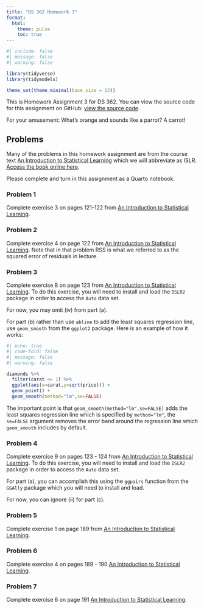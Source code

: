 ```yaml
---
title: "DS 362 Homework 3"
format: 
  html:
    theme: pulse  
    toc: true
---
```


```r
#| include: false
#| message: false
#| warning: false

library(tidyverse)
library(tidymodels)

theme_set(theme_minimal(base_size = 12))

```

This is Homework Assignment 3 for DS 362. You can view the source code for this assignment on GitHub: [view the source code](https://github.com/jmgraham30/ds_362_assignments/blob/main/homework_03/index.qmd).

For your amusement: What's orange and sounds like a parrot? A carrot!

## Problems

Many of the problems in this homework assignment are from the course text [An Introduction to Statistical Learning](https://www.statlearning.com/) which we will abbreviate as ISLR. [Access the book online here](https://hastie.su.domains/ISLR2/ISLRv2_corrected_June_2023.pdf).

Please complete and turn in this assignment as a Quarto notebook. 

### Problem 1

Complete exercise 3 on pages 121-122 from [An Introduction to Statistical Learning](https://www.statlearning.com/).

### Problem 2

Complete exercise 4 on page 122 from [An Introduction to Statistical Learning](https://www.statlearning.com/). Note that in that problem RSS is what we referred to as the squared error of residuals in lecture. 

### Problem 3

Complete exercise 8 on page 123 from [An Introduction to Statistical Learning](https://www.statlearning.com/). To do this exercise, you will need to install and load the `ISLR2` package in order to access the `Auto` data set. 

For now, you may omit (iv) from part (a). 

For part (b) rather than use `abline` to add the least squares regression line, use `geom_smooth` from the `ggplot2` package. Here is an example of how it works:

```r
#| echo: true
#| code-fold: false
#| message: false
#| warning: false

diamonds %>% 
  filter(carat <= 1) %>% 
  ggplot(aes(x=carat,y=sqrt(price))) + 
  geom_point() + 
  geom_smooth(method="lm",se=FALSE)
```

The important point is that `geom_smooth(method="lm",se=FALSE)` adds the least squares regression line which is specified by `method="lm"`, the `se=FALSE` argument removes the error band around the regression line which `geom_smooth` includes by default. 

### Problem 4

Complete exercise 9 on pages 123 - 124 from [An Introduction to Statistical Learning](https://www.statlearning.com/). To do this exercise, you will need to install and load the `ISLR2` package in order to access the `Auto` data set. 

For part (a), you can accomplish this using the `ggpairs` function from the `GGAlly` package which you will need to install and load. 

For now, you can ignore (ii) for part (c).

### Problem 5

Complete exercise 1 on page 189 from [An Introduction to Statistical Learning](https://www.statlearning.com/).

### Problem 6

Complete exercise 4 on pages 189 - 190 [An Introduction to Statistical Learning](https://www.statlearning.com/).

### Problem 7

Complete exercise 6 on page 191 [An Introduction to Statistical Learning](https://www.statlearning.com/).
